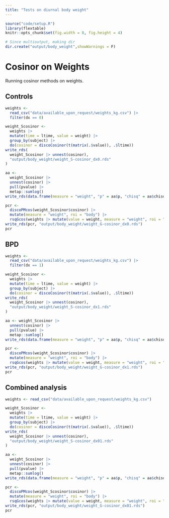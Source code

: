 ```yaml
---
title: "Tests on diurnal body weight"
---
```


```r
source("code/setup.R")
library(flextable)
knitr::opts_chunk$set(fig.width = 8, fig.height = 4)

# Since multioutput, making dir
dir.create("output/body_weight",showWarnings = F)
```

# Cosinor on Weights

Running cosinor methods on weights. 

## Controls 

```r
weights <-
  read_csv("data/available_upon_request/weights_kg.csv") |>
  filter(dx == 0)
```

```r
weight_Scosinor <-
  weights |>
  mutate(time = ltime, value = weight) |>
  group_by(subject) |>
  do(cosinor = discoCosinor(t(matrix(.$value)), .$ltime))
write_rds(
  weight_Scosinor |> unnest(cosinor),
  "output/body_weight/weight_S-cosinor_dx0.rds"
)

aa <- 
  weight_Scosinor |>
  unnest(cosinor) |>
  pull(pvalue) |>
  metap::sumlog()
write_rds(data.frame(measure = "weight", "p" = aa$p, "chisq" = aa$chisq, dx = 0), "output/body_weight/weight_AA_dx0.rds")

pcr <-
  discoPMcos(weight_Scosinor$cosinor) |>
  mutate(measure = "weight", roi = "body") |>
  rsqGcos(weights |> mutate(value = weight, measure = "weight", roi = "body"))
write_rds(pcr, "output/body_weight/weight_G-cosinor_dx0.rds")
pcr
```

## BPD 

```r
weights <-
  read_csv("data/available_upon_request/weights_kg.csv") |>
  filter(dx == 1)

weight_Scosinor <-
  weights |>
  mutate(time = ltime, value = weight) |>
  group_by(subject) |>
  do(cosinor = discoCosinor(t(matrix(.$value)), .$ltime))
write_rds(
  weight_Scosinor |> unnest(cosinor),
  "output/body_weight/weight_S-cosinor_dx1.rds"
)

aa <- weight_Scosinor |>
  unnest(cosinor) |>
  pull(pvalue) |>
  metap::sumlog()
write_rds(data.frame(measure = "weight", "p" = aa$p, "chisq" = aa$chisq, dx = 1), "output/body_weight/weight_AA_dx1.rds")

pcr <-
  discoPMcos(weight_Scosinor$cosinor) |>
  mutate(measure = "weight", roi = "body") |>
  rsqGcos(weights |> mutate(value = weight, measure = "weight", roi = "body"))
write_rds(pcr, "output/body_weight/weight_G-cosinor_dx1.rds")
pcr
```

## Combined analysis

```r
weights <- read_csv("data/available_upon_request/weights_kg.csv")

weight_Scosinor <-
  weights |>
  mutate(time = ltime, value = weight) |>
  group_by(subject) |>
  do(cosinor = discoCosinor(t(matrix(.$value)), .$ltime))
write_rds(
  weight_Scosinor |> unnest(cosinor),
  "output/body_weight/weight_S-cosinor_dx01.rds"
)

aa <- 
  weight_Scosinor |>
  unnest(cosinor) |>
  pull(pvalue) |>
  metap::sumlog()
write_rds(data.frame(measure = "weight", "p" = aa$p, "chisq" = aa$chisq), "output/body_weight/weight_AA_dx01.rds")

pcr <-
  discoPMcos(weight_Scosinor$cosinor) |>
  mutate(measure = "weight", roi = "body") |>
  rsqGcos(weights |> mutate(value = weight, measure = "weight", roi = "body"))
write_rds(pcr, "output/body_weight/weight_G-cosinor_dx01.rds")
pcr
```


